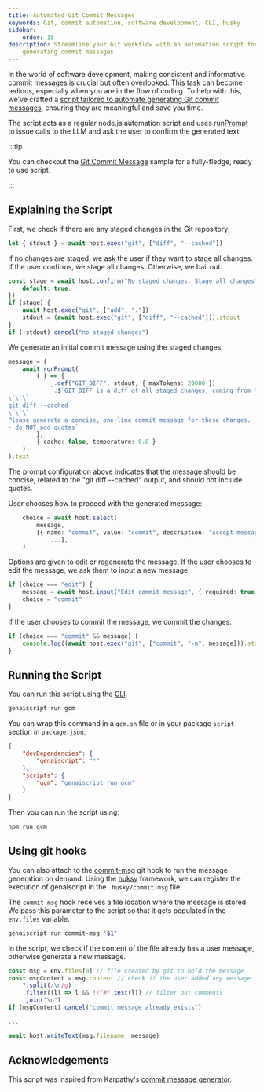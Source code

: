```yaml
---
title: Automated Git Commit Messages
keywords: Git, commit automation, software development, CLI, husky
sidebar:
    order: 15
description: Streamline your Git workflow with an automation script for
    generating commit messages
---
```


In the world of software development, making consistent and informative commit messages is crucial but often overlooked.
This task can become tedious, especially when you are in the flow of coding.
To help with this, we've crafted a [script tailored to automate generating Git commit messages](https://github.com/microsoft/genaiscript/blob/main/samples/sample/genaisrc/samples/gcm.genai.mts),
ensuring they are meaningful and save you time.

The script acts as a regular node.js automation script and uses [runPrompt](/genaiscript/reference/scripts/inline-prompts)
to issue calls to the LLM and ask the user to confirm the generated text.

:::tip

You can checkout the [Git Commit Message](/genaiscript/samples/gcm) sample for a fully-fledge,
ready to use script.

:::

## Explaining the Script

First, we check if there are any staged changes in the Git repository:

```ts
let { stdout } = await host.exec("git", ["diff", "--cached"])
```

If no changes are staged, we ask the user if they want to stage all changes. If the user confirms, we stage all changes. Otherwise, we bail out.

```ts
const stage = await host.confirm("No staged changes. Stage all changes?", {
    default: true,
})
if (stage) {
    await host.exec("git", ["add", "."])
    stdout = (await host.exec("git", ["diff", "--cached"])).stdout
}
if (!stdout) cancel("no staged changes")
```

We generate an initial commit message using the staged changes:

```ts
message = (
    await runPrompt(
        (_) => {
            _.def("GIT_DIFF", stdout, { maxTokens: 20000 })
            _.$`GIT_DIFF is a diff of all staged changes, coming from the command:
\`\`\`
git diff --cached
\`\`\`
Please generate a concise, one-line commit message for these changes.
- do NOT add quotes`
        },
        { cache: false, temperature: 0.8 }
    )
).text
```

The prompt configuration above indicates that the message should be concise,
related to the "git diff --cached" output, and should not include quotes.

User chooses how to proceed with the generated message:

```ts
    choice = await host.select(
        message,
        [{ name: "commit", value: "commit", description: "accept message and commit" },
            ...],
    )
```

Options are given to edit or regenerate the message. If the user chooses to edit the message, we ask them to input a new message:

```ts
if (choice === "edit") {
    message = await host.input("Edit commit message", { required: true })
    choice = "commit"
}
```

If the user chooses to commit the message, we commit the changes:

```ts
if (choice === "commit" && message) {
    console.log((await host.exec("git", ["commit", "-m", message])).stdout)
}
```

## Running the Script

You can run this script using the [CLI](/genaiscript/reference/cli).

```bash
genaiscript run gcm
```

You can wrap this command in a `gcm.sh` file or in your package `script` section in `package.json`:

```json '"gcm": "genaiscript run gcm"'
{
    "devDependencies": {
        "genaiscript": "*"
    },
    "scripts": {
        "gcm": "genaiscript run gcm"
    }
}
```

Then you can run the script using:

```bash
npm run gcm
```

## Using git hooks

You can also attach to the [commit-msg](https://git-scm.com/docs/githooks#_commit_msg) git hook to run the message generation on demand.
Using the [huksy](https://typicode.github.io/husky/) framework, we can register the execution
of genaiscript in the `.husky/commit-msg` file.

The `commit-msg` hook receives a file location where the message is stored. We pass this parameter to the script
so that it gets populated in the `env.files` variable.

```bash title=".husky/commit-msg"
genaiscript run commit-msg "$1"
```

In the script, we check if the content of the file already has a user message, otherwise generate a new message.

```js title="commit-msg.genai.mts"
const msg = env.files[0] // file created by git to hold the message
const msgContent = msg.content // check if the user added any message
    ?.split(/\n/g)
    .filter((l) => l && !/^#/.test(l)) // filter out comments
    .join("\n")
if (msgContent) cancel("commit message already exists")

...

await host.writeText(msg.filename, message)
```

## Acknowledgements

This script was inspired from Karpathy's
[commit message generator](https://gist.github.com/karpathy/1dd0294ef9567971c1e4348a90d69285).
